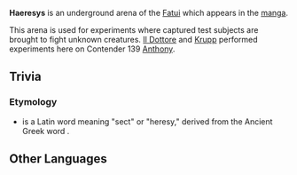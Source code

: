 {{Location Infobox
|image        = 
|type         = Not Accessible
|region       = 
|area         = 
}}
'''Haeresys''' is an underground arena of the [[Fatui]] which appears in the [[manga]].

This arena is used for experiments where captured test subjects are brought to fight unknown creatures. [[Il Dottore]] and [[Krupp]] performed experiments here on Contender 139 [[Anthony (Manga)|Anthony]].

==Trivia==
===Etymology===
*{{wt|haeresis|Haeresis}} is a Latin word meaning "sect" or "heresy," derived from the Ancient Greek word {{lang|mini=1|grc={{wt|αἵρεσις}}|grc_rm=haíresis}}.

==Other Languages==
{{Other Languages|default_hidden = 1
|en      = Haeresys
|zhs     = 海勒西斯
|zhs_rm  = Hǎilēixīsī
|zht     = 海勒西斯
|zht_rm  = Hǎilēixīsī
|ja      = ヘレシス
|ja_rm   = Hereshisu
|ko      = 해레시스
|ko_rm   = Haereshisu
|es      = Haeresys
|fr      = Haeresys
|ru      = Гаересис
|th      = แฮเรซิส
|th_rm   = Haeresit
|vi      = Haeresys
|de      = Haeresys
|id      = Haeresys
|pt      = Heresia
|tr      = 
|it      = 
}}